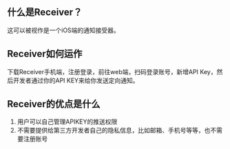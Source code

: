 ## 什么是Receiver？

这可以被视作是一个iOS端的通知接受器。

## Receiver如何运作

下载Receiver手机端，注册登录，前往web端，扫码登录账号，新增API Key，然后开发者通过你的API KEY来给你发送定向通知。

## Receiver的优点是什么

1. 用户可以自己管理APIKEY的推送权限
2. 不需要提供给第三方开发者自己的隐私信息，比如邮箱、手机号等等，也不需要注册账号